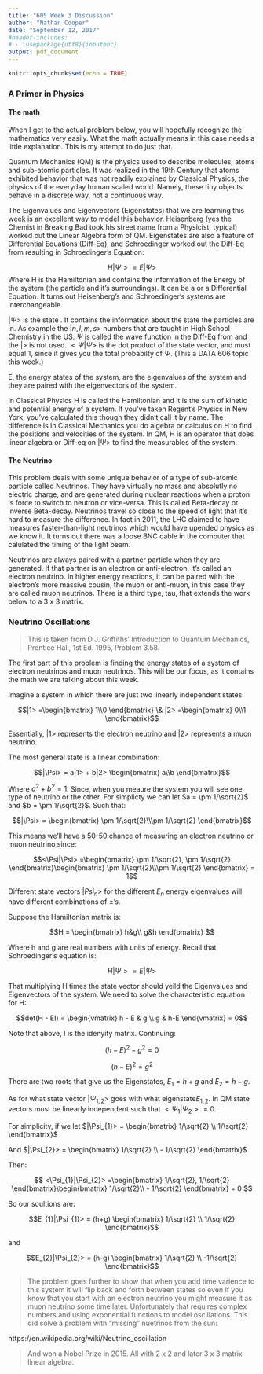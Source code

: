 ---
title: "605 Week 3 Discussion"
author: "Nathan Cooper"
date: "September 12, 2017"
#header-includes:
# - \usepackage{utf8}{inputenc} 
output: pdf_document
---

```{r setup, include=FALSE}
knitr::opts_chunk$set(echo = TRUE)
```

### A Primer in Physics

#### The math

When I get to the actual problem below, you will hopefully recognize the mathematics very easily. What the math actually means in this case needs a little explanation. This is my attempt to do just that.

Quantum Mechanics (QM) is the physics used to describe molecules, atoms and sub-atomic particles. It was realized in the 19th Century that atoms exhibited behavior that was not readily explained by Classical Physics, the physics of the everyday human scaled world. Namely, these tiny objects behave in a discrete way, not a continuous way. 

The Eigenvalues and Eigenvectors (Eigenstates) that we are learning this week is an excellent way to model this behavior. Heisenberg (yes the Chemist in Breaking Bad took his street name from a Physicist, typical) worked out the Linear Algebra form of QM. Eigenstates are also a feature of Differential Equations (Diff-Eq), and Schroedinger worked out the Diff-Eq from resulting in Schroedinger's Equation:

$$
H|\Psi> = E|\Psi>
$$
Where H is the Hamiltonian and contains the information of the Energy of the system (the particle and it's surroundings). It can be a \textbf{matrix} or a Differential Equation. It turns out Heisenberg's and Schroedinger's systems are interchangeable.

$|\Psi>$ is the state \textbf{vector}. It contains the information about the state the particles are in. As example the $|n, l, m, s>$ numbers that are taught in High School Chemistry in the US. $\Psi$ is called the wave function in the Diff-Eq from and the $|>$ is not used. $<\Psi|\Psi>$ is the dot product of the state vector, and must equal 1, since it gives you the total probabilty of $\Psi$. (This a DATA 606 topic this week.)

E, the energy states of the system, are the eigenvalues of the system and they are paired with the eigenvectors of the system.

\textbf{What this equation is telling you is that if you do matrix multiplication, H by $|\Psi>$, on the left side of the equation what you get is the different states the system can be observed in, the eigenvectors of $H|\Psi>$ and the energies of those states E, the eigenvalues, of $H|\Psi>$.}

In Classical Physics H is called the Hamiltonian and it is the sum of kinetic and potential energy of a system. If you've taken Regent's Physics in New York, you've calculated this though they didn't call it by name. The difference is in Classical Mechanics you do algebra or calculus on H to find the positions and velocities of the system. In QM, H is an operator that does linear algebra or Diff-eq on $|\Psi>$ to find the measurables of the system.


#### The Neutrino

This problem deals with some unique behavior of a type of sub-atomic particle called Neutrinos. They have virtually no mass and absolutly no electric charge, and are generated during nuclear reactions when a proton is force to switch to neutron or vice-versa. This is called Beta-decay or inverse Beta-decay. Neutrinos travel so close to the speed of light that it's hard to measure the difference. In fact in 2011, the LHC claimed to have measures faster-than-light neutrinos which would have upended physics as we know it. It turns out there was a loose BNC cable in the computer that calulated the timing of the light beam.

Neutrinos are always paired with a partner particle when they are generated. If that partner is an electron or anti-electron, it's called an electron neutrino. In higher energy reactions, it can be paired with the electron's more massive cousin, the muon or anti-muon, in this case they are called muon neutrinos. There is a third type, tau, that extends the work below to a 3 x 3 matrix.

### Neutrino Oscillations 

> This is taken from D.J. Griffiths' Introduction to Quantum Mechanics, Prentice Hall, 1st Ed. 1995,  Problem 3.58.

The first part of this problem is finding the energy states of a system of electron neutrinos and muon neutrinos. This will be our focus, as it contains the math we are talking about this week.

Imagine a system in which there are just two linearly independent states:  

$$|1> =\begin{bmatrix}
1\\0 \end{bmatrix} \& |2> =\begin{bmatrix}
0\\1 \end{bmatrix}$$ 

Essentially, $|1>$ represents the electron neutrino and $|2>$ represents a muon neutrino.

The most general state is a linear combination:

$$|\Psi> = a|1> + b|2> \begin{bmatrix}
a\\b \end{bmatrix}$$


Where $a^{2} + b^{2} = 1$. Since, when you meaure the system you will see one type of neutrino or the other. For simplicty we can let $a = \pm 1/\sqrt{2}$ and $b = \pm 1/\sqrt{2}$. Such that:

$$|\Psi> =  \begin{bmatrix}
\pm 1/\sqrt{2}\\\pm 1/\sqrt{2} \end{bmatrix}$$

This means we'll have a 50-50 chance of measuring an electron neutrino or muon neutrino since:

$$<\Psi|\Psi> =\begin{bmatrix} \pm 1/\sqrt{2}, \pm 1/\sqrt{2} \end{bmatrix}\begin{bmatrix}
\pm 1/\sqrt{2}\\\pm 1/\sqrt{2} \end{bmatrix} = 1$$

Different state vectors $|Psi_{n}$> for the different $E_{n}$ energy eigenvalues will have different combinations of $\pm$'s.

Suppose the Hamiltonian matrix is:

$$H = \begin{bmatrix}
h&g\\
g&h
\end{bmatrix}
$$

Where h and g are real numbers with units of energy. Recall that Schroedinger's equation is:

$$H|\Psi> = E|\Psi>$$

That multiplying H times the state vector should yeild the Eigenvalues and Eigenvectors of the system. We need to solve the characteristic equation for H:

$$det(H - EI) = \begin{vmatrix} 
h - E & g \\ g & h-E
\end{vmatrix} = 0$$

Note that above, I is the idenyity matrix. Continuing: 

$$ (h - E)^2 - g^2 = 0$$


$$(h - E)^2 = g^2$$


There are two roots that give us the Eigenstates, $E_{1} = h+g$ and $E_{2} = h-g$.

As for what state vector $|\Psi_{1,2}>$ goes with what eigenstate$E_{1,2}$. In QM state vectors must be linearly independent such that $<\Psi_{1}|\Psi_{2}> = 0$. 

For simplicity, if we let $|\Psi_{1}> = \begin{bmatrix}  1/\sqrt{2} \\ 1/\sqrt{2} \end{bmatrix}$

And $|\Psi_{2}> = \begin{bmatrix}  1/\sqrt{2} \\ - 1/\sqrt{2} \end{bmatrix}$

Then:

$$
<\Psi_{1}|\Psi_{2}> =\begin{bmatrix}  1/\sqrt{2},  1/\sqrt{2} \end{bmatrix}\begin{bmatrix}
1/\sqrt{2}\\ - 1/\sqrt{2} \end{bmatrix} = 0
$$

So our soultions are:

$$E_{1}|\Psi_{1}> = (h+g) \begin{bmatrix}  1/\sqrt{2} \\ 1/\sqrt{2} \end{bmatrix}$$

and 

$$E_{2}|\Psi_{2}> = (h-g) \begin{bmatrix}  1/\sqrt{2} \\ -1/\sqrt{2} \end{bmatrix}$$

> The problem goes further to show that when you add time varience to this system it will flip back and forth between states so even if you know that you start with an electron neutrino you might measure it as muon neutrino some time later. Unfortunately that requires complex numbers and using exponential functions to model oscillations. This did solve a problem with "missing" nuetrinos from the sun:

https://en.wikipedia.org/wiki/Neutrino_oscillation

> And won a Nobel Prize in 2015. All with 2 x 2  and later 3 x 3 matrix linear algebra.